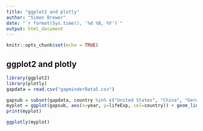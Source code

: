 ```yaml
---
title: "ggplot2 and plotly"
author: "Simon Brewer"
date: "`r format(Sys.time(), '%d %B, %Y')`"
output: html_document
---
```


```r
knitr::opts_chunk$set(echo = TRUE)
```

## ggplot2 and plotly

```r
library(ggplot2)
library(plotly)
gapdata = read.csv("gapminderData5.csv")
```


```r
gapsub = subset(gapdata, country %in% c("United States", "China", "Germany", "Japan"))
myplot = ggplot(gapsub, aes(x=year, y=lifeExp, col=country)) + geom_line()
print(myplot)
```

```r
ggplotly(myplot)
```
